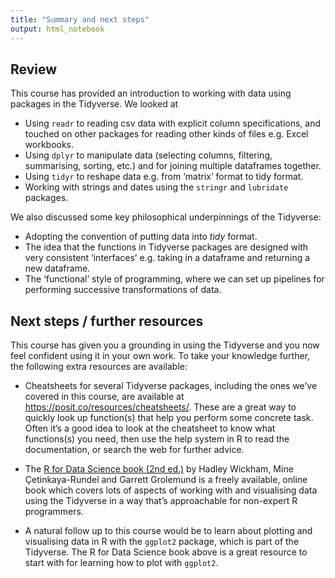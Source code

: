 ```yaml
---
title: "Summary and next steps"
output: html_notebook
---
```



## Review

This course has provided an introduction to working with data using packages
in the Tidyverse. We looked at

- Using `readr` to reading csv data with explicit column specifications, and
  touched on other packages for reading other kinds of files e.g. Excel
  workbooks.
- Using `dplyr` to manipulate data (selecting columns, filtering, summarising,
  sorting, etc.) and for joining multiple dataframes together.
- Using `tidyr` to reshape data e.g. from 'matrix' format to tidy format.
- Working with strings and dates using the `stringr` and `lubridate` packages.

We also discussed some key philosophical underpinnings of the Tidyverse:

- Adopting the convention of putting data into _tidy_ format.
- The idea that the functions in Tidyverse packages are designed with very
  consistent 'interfaces' e.g. taking in a dataframe and returning a new
  dataframe.
- The 'functional' style of programming, where we can set up pipelines for
  performing successive transformations of data.


## Next steps / further resources

This course has given you a grounding in using the Tidyverse and you
now feel confident using it in your own work. To take your knowledge further,
the following extra resources are available:

- Cheatsheets for several Tidyverse packages, including the ones we've covered
  in this course, are available at <https://posit.co/resources/cheatsheets/>.
  These are a great way to quickly look up function(s) that help you perform
  some concrete task. Often it's a good idea to look at the cheatsheet to know
  what functions(s) you need, then use the help system in R to read the
  documentation, or search the web for further advice.

- The [R for Data Science book (2nd ed.)](https://r4ds.hadley.nz/) by Hadley
  Wickham, Mine Çetinkaya-Rundel and Garrett Grolemund is a freely available,
  online book which covers lots of aspects of working with and visualising data
  using the Tidyverse in a way that's approachable for non-expert R programmers.

- A natural follow up to this course would be to learn about plotting and
  visualising data in R with the `ggplot2` package, which is part of the
  Tidyverse. The R for Data Science book above is a great resource to start
  with for learning how to plot with `ggplot2`.
